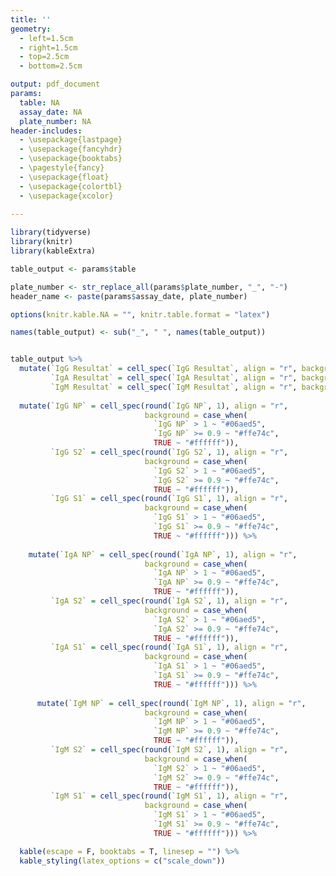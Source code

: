 ```yaml
---
title: ''
geometry:
  - left=1.5cm
  - right=1.5cm
  - top=2.5cm
  - bottom=2.5cm

output: pdf_document
params:
  table: NA
  assay_date: NA
  plate_number: NA
header-includes:
  - \usepackage{lastpage}
  - \usepackage{fancyhdr}
  - \usepackage{booktabs}
  - \pagestyle{fancy}
  - \usepackage{float}
  - \usepackage{colortbl}
  - \usepackage{xcolor}
  
---
```


```r
library(tidyverse)
library(knitr)
library(kableExtra)

table_output <- params$table
```

```r
plate_number <- str_replace_all(params$plate_number, "_", "-")
header_name <- paste(params$assay_date, plate_number)
```

\fancyhead[CO,C]{`r header_name`}
\cfoot{\thepage\ of \pageref{LastPage}}

```r

options(knitr.kable.NA = "", knitr.table.format = "latex")

names(table_output) <- sub("_", " ", names(table_output))


table_output %>%
  mutate(`IgG Resultat` = cell_spec(`IgG Resultat`, align = "r", background = if_else(`IgG Resultat` == "pos", "#bfbfbf", "#ffffff")),
         `IgA Resultat` = cell_spec(`IgA Resultat`, align = "r", background = if_else(`IgA Resultat` == "pos", "#bfbfbf", "#ffffff")),
         `IgM Resultat` = cell_spec(`IgM Resultat`, align = "r", background = if_else(`IgM Resultat` == "pos", "#bfbfbf", "#ffffff"))) %>%
  
  mutate(`IgG NP` = cell_spec(round(`IgG NP`, 1), align = "r",
                              background = case_when(
                                `IgG NP` > 1 ~ "#06aed5",
                                `IgG NP` >= 0.9 ~ "#ffe74c",
                                TRUE ~ "#ffffff")),
         `IgG S2` = cell_spec(round(`IgG S2`, 1), align = "r",
                              background = case_when(
                                `IgG S2` > 1 ~ "#06aed5",
                                `IgG S2` >= 0.9 ~ "#ffe74c",
                                TRUE ~ "#ffffff")),
         `IgG S1` = cell_spec(round(`IgG S1`, 1), align = "r",
                              background = case_when(
                                `IgG S1` > 1 ~ "#06aed5",
                                `IgG S1` >= 0.9 ~ "#ffe74c",
                                TRUE ~ "#ffffff"))) %>%
  
    mutate(`IgA NP` = cell_spec(round(`IgA NP`, 1), align = "r",
                              background = case_when(
                                `IgA NP` > 1 ~ "#06aed5",
                                `IgA NP` >= 0.9 ~ "#ffe74c",
                                TRUE ~ "#ffffff")),
         `IgA S2` = cell_spec(round(`IgA S2`, 1), align = "r",
                              background = case_when(
                                `IgA S2` > 1 ~ "#06aed5",
                                `IgA S2` >= 0.9 ~ "#ffe74c",
                                TRUE ~ "#ffffff")),
         `IgA S1` = cell_spec(round(`IgA S1`, 1), align = "r",
                              background = case_when(
                                `IgA S1` > 1 ~ "#06aed5",
                                `IgA S1` >= 0.9 ~ "#ffe74c",
                                TRUE ~ "#ffffff"))) %>%
  
      mutate(`IgM NP` = cell_spec(round(`IgM NP`, 1), align = "r",
                              background = case_when(
                                `IgM NP` > 1 ~ "#06aed5",
                                `IgM NP` >= 0.9 ~ "#ffe74c",
                                TRUE ~ "#ffffff")),
         `IgM S2` = cell_spec(round(`IgM S2`, 1), align = "r",
                              background = case_when(
                                `IgM S2` > 1 ~ "#06aed5",
                                `IgM S2` >= 0.9 ~ "#ffe74c",
                                TRUE ~ "#ffffff")),
         `IgM S1` = cell_spec(round(`IgM S1`, 1), align = "r",
                              background = case_when(
                                `IgM S1` > 1 ~ "#06aed5",
                                `IgM S1` >= 0.9 ~ "#ffe74c",
                                TRUE ~ "#ffffff"))) %>%

  kable(escape = F, booktabs = T, linesep = "") %>%
  kable_styling(latex_options = c("scale_down"))
  

```

